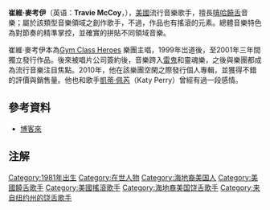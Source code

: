 {{NoteTA
| G1 = People
| G2 = USState
| G3 = Show
| G4 = Music
|1=zh-cn:特拉维; zh-tw:崔維; zh-hk:特拉維
|2=zh-cn:麦科伊; zh-tw:麥考伊; zh-hk:麥考伊
}}
{{Infobox musical artist <!-- See Wikipedia:WikiProject_Musicians -->
| image                 = Travis_mccoy_warped_08.jpg
| caption            = McCoy performing on Warped Tour in 2008
| birth_date                = {{birth date and age|mf=yes|1981|8|6}}
| origin              =[[美國|美國]][[紐約州|紐約州]]日內瓦
| image_size           =
| background          = solo_singer
| birth_name          = Travis Lazarus McCoy
| alias               = Travis McCoy, Travie Trav, Travie McCoy
| instrument          = [[歌唱|歌唱]]、[[爵士鼓|爵士鼓]]、[[吉他|吉他]]
| genre               = [[另類嘻哈|另類嘻哈]]、[[另類嘻哈|另類嘻哈]]、[[嘻哈音樂|嘻哈音樂]]
| occupation          = [[歌手|歌手]]、[[饒舌|饒舌歌手]]、[[作曲者|作曲者]]
| years_active        = 1997-present
| label               = [[Decaydance_Records|Decaydance]]、[[Fueled_by_Ramen|Fueled by Ramen]]、[[Nappy_Boy_Entertainment|Nappy Boy Entertainment]]、Bat Squad
| associated_acts     = [[Gym_Class_Heroes|Gym Class Heroes]]、[[Tyga|Tyga]]、[[派崔克·史坦普|派崔克·史坦普]]、[[泰歐·克魯斯|泰歐·克魯斯]]、[[T-Pain|T-Pain]]、[[火星人布魯諾|火星人布魯諾]]、[[凱莉·羅蘭|凱莉·羅蘭]]、[[凱蒂·佩芮|凱蒂·佩芮]]、[[凱蒂·佩芮|凱蒂·佩芮]]
| website                 = {{url|traviemccoy.com}}
| notable_instruments = [[吉他|吉他]]、[[鼓|鼓]]
}}

'''崔維·麥考伊'''（英语：'''Travie McCoy'''，{{bd|1981年|8月6日}}），[[美國|美國]]流行音樂歌手，擅長[[嘻哈|嘻哈]][[饒舌|饒舌]]音樂；屬於該類型音樂領域之創作歌手，不過，作品也有搖滾的元素。總體音樂特色為對節奏的精準掌控，並確實的拼貼不同領域音樂。

崔維·麥考伊本為[http://en.wikipedia.org/wiki/Gym_Class_Heroes Gym Class Heroes] {{Wayback|url=http://en.wikipedia.org/wiki/Gym_Class_Heroes |date=20210218065338 }}樂團主唱，1999年岀道後，至2001年三年間獨立發行作品。後來被唱片公司簽約後，音樂跨入[[雷鬼|雷鬼]]和靈魂樂，之後與樂團都成為流行音樂注目焦點。2010年，他在該樂團空閑之際發行個人專輯，並獲得不錯的評價與銷售量。他也和歌手[[凱蒂·佩芮|凱蒂·佩芮]]（Katy Perry）曾經有過一段感情。

==參考資料==
*[http://www.books.com.tw/exep/cdfile.php?item=0020141667 博客來] {{Wayback|url=http://www.books.com.tw/exep/cdfile.php?item=0020141667 |date=20160305012505 }}
==注解==
{{Reflist|2}}

[[Category:1981年出生|Category:1981年出生]]
[[Category:在世人物|Category:在世人物]]
[[Category:海地裔美国人|Category:海地裔美国人]]
[[Category:美國饒舌歌手|Category:美國饒舌歌手]]
[[Category:美國搖滾歌手|Category:美國搖滾歌手]]
[[Category:海地裔美国饶舌歌手|Category:海地裔美国饶舌歌手]]
[[Category:来自纽约州的饶舌歌手|Category:来自纽约州的饶舌歌手]]
